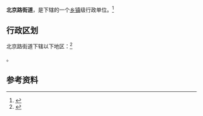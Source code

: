 {{中国乡级行政区
|景观照片文件名 = 
|景观照片描述 = 
|汉语拼音 = 
|其他语言 = 
|其他语言名称 = 
|旧称 = 
|地名出处 = 
|位置图文件名 = 
|位置图描述 = 
|自定义图片= 
|建置时间 = 
|政府驻地 = 
|毗邻 = 
|总面积 = 
|总人口 = 
|总人口年份 = 
|户籍人口 = 
|户籍人口年份 = 
|常住人口 = 
|常住人口年份 = 
|人口密度 = 
|GDP = 
|GDP年份 = 
|邮政编码 = 
|电话区号 = 633
|官方网站 = 
|网站名称 = 
|37/11/02/007/000}}

'''北京路街道'''，是{{PRC admin/fullname|37/11/02/007/000|3}}下辖的一个[[乡镇|乡镇]]级行政单位。<ref>{{PRC admin/ref sgc|{{PRC admin/parent|37/11/02/007/000}}}}</ref>

== 行政区划 ==

北京路街道下辖以下地区：<ref>{{PRC admin/ref sgc|37/11/02/007/000}}</ref>

{{PRC admin/children|37/11/02/007/000}}。

== 参考资料 ==

{{reflist}}

{{行政区划小作品}}
{{PRC admin/navcat|37/11/02/007/000}}